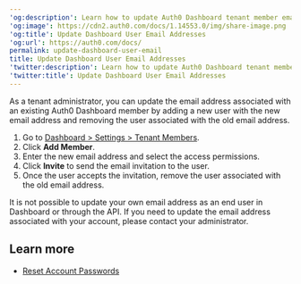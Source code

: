 ---
'og:description': Learn how to update Auth0 Dashboard tenant member email addresses.
'og:image': https://cdn2.auth0.com/docs/1.14553.0/img/share-image.png
'og:title': Update Dashboard User Email Addresses
'og:url': https://auth0.com/docs/
permalink: update-dashboard-user-email
title: Update Dashboard User Email Addresses
'twitter:description': Learn how to update Auth0 Dashboard tenant member email addresses.
'twitter:title': Update Dashboard User Email Addresses
---
As a tenant administrator, you can update the email address associated with an existing <Tooltip tip="Auth0 Dashboard: Auth0's main product to configure your services." cta="View Glossary" href="/docs/glossary?term=Auth0+Dashboard">Auth0 Dashboard</Tooltip> member by adding a new user with the new email address and removing the user associated with the old email address.

1. Go to [Dashboard > Settings > Tenant Members](https://manage.auth0.com/#/tenants/admins).
2. Click **Add Member**.
3. Enter the new email address and select the access permissions.
4. Click **Invite** to send the email invitation to the user.
5. Once the user accepts the invitation, remove the user associated with the old email address.

<Callout icon="file-lines" color="#0EA5E9" iconType="regular">

It is not possible to update your own email address as an end user in Dashboard or through the API. If you need to update the email address associated with your account, please contact your administrator.

</Callout>

## Learn more

* [Reset Account Passwords](/docs/troubleshoot/customer-support/reset-account-passwords)